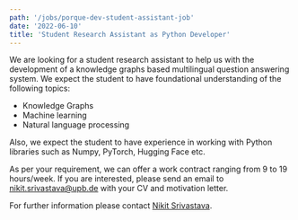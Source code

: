 ```yaml
---
path: '/jobs/porque-dev-student-assistant-job'
date: '2022-06-10'
title: 'Student Research Assistant as Python Developer'
---
```


We are looking for a student research assistant to help us with the development of a knowledge graphs based multilingual question answering system. We expect the student to have foundational understanding of the following topics:
- Knowledge Graphs
- Machine learning
- Natural language processing

Also, we expect the student to have experience in working with Python libraries such as Numpy, PyTorch, Hugging Face etc.

As per your requirement, we can offer a work contract ranging from 9 to 19 hours/week. If you are interested, please send an email to nikit.srivastava@upb.de with your CV and motivation letter.

For further information please contact [Nikit Srivastava](/NikitSrivastava).
